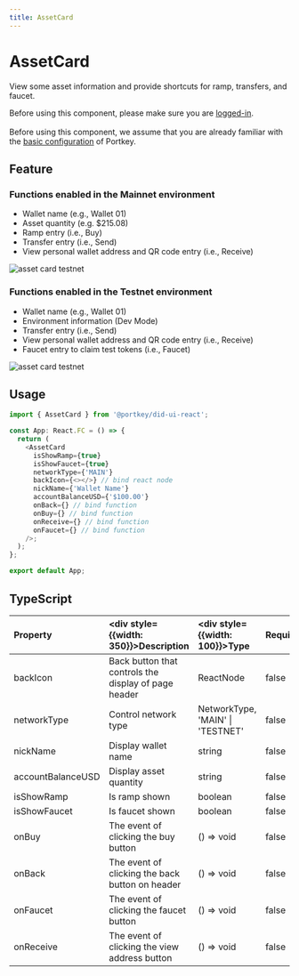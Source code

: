```yaml
---
title: AssetCard
---
```



# AssetCard

View some asset information and provide shortcuts for ramp, transfers, and faucet.

<HighlightBlock>
Before using this component, please make sure you are <a href="/docs/SDKs/UISDK/TypeScript/Document/SignIn">logged-in</a>. 
<br/><br/>
Before using this component, we assume that you are already familiar with the <a href="/docs/SDKs/UISDK/TypeScript/Document/Configuration">basic configuration</a> of Portkey.
</HighlightBlock>

## Feature

### Functions enabled in the Mainnet environment
-   Wallet name (e.g., Wallet 01)
-   Asset quantity (e.g. $215.08)
-   Ramp entry (i.e., Buy)
-   Transfer entry (i.e., Send)
-   View personal wallet address and QR code entry (i.e., Receive)

![asset card testnet](/img/ui-sdk/asset-card-mainnet.png)

### Functions enabled in the Testnet environment
-   Wallet name (e.g., Wallet 01)
-   Environment information (Dev Mode)
-   Transfer entry (i.e., Send)
-   View personal wallet address and QR code entry (i.e., Receive)
-   Faucet entry to claim test tokens (i.e., Faucet)

![asset card testnet](/img/ui-sdk/asset-card-testnet.png)

## Usage

```typescript
import { AssetCard } from '@portkey/did-ui-react';

const App: React.FC = () => {
  return (
    <AssetCard
      isShowRamp={true}
      isShowFaucet={true}
      networkType={'MAIN'}
      backIcon={<></>} // bind react node
      nickName={'Wallet Name'}
      accountBalanceUSD={'$100.00'}
      onBack={} // bind function
      onBuy={} // bind function
      onReceive={} // bind function
      onFaucet={} // bind function
    />;
  );
};

export default App;
```

## TypeScript

| Property          | <div style={{width: 350}}>Description</div>          | <div style={{width: 100}}>Type</div>  | Required  | <div style={{width: 100}}>Default</div> |
| :---------------- | :--------------------------------------------------- | :------------------------------------ | :-------- | :------------ |
| backIcon          | Back button that controls the display of page header | ReactNode                             | false     | —             |
| networkType       | Control network type                                 | NetworkType, 'MAIN' \| 'TESTNET'      | false     | —             |
| nickName          | Display wallet name                                  | string                                | false     | —             |
| accountBalanceUSD | Display asset quantity                               | string                                | false     | —             |
| isShowRamp        | Is ramp shown                                        | boolean                               | false     | —             |
| isShowFaucet      | Is faucet shown                                      | boolean                               | false     | —             |
| onBuy             | The event of clicking the buy button                 | () => void                            | false     | —             |
| onBack            | The event of clicking the back button on header      | () => void                            | false     | —             |
| onFaucet          | The event of clicking the faucet button              | () => void                            | false     | —             |
| onReceive         | The event of clicking the view address button        | () => void                            | false     | —             |

